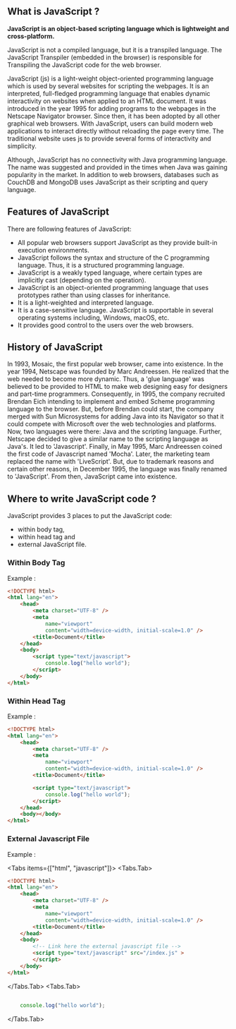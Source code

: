 
## What is JavaScript ?

**JavaScript is an object-based scripting language which is lightweight and cross-platform.**

JavaScript is not a compiled language, but it is a transpiled language. The JavaScript Transpiler (embedded in the browser) is responsible for Transpiling the JavaScript code for the web browser.

JavaScript (js) is a light-weight object-oriented programming language which is used by several websites for scripting the webpages. It is an interpreted, full-fledged programming language that enables dynamic interactivity on websites when applied to an HTML document. It was introduced in the year 1995 for adding programs to the webpages in the Netscape Navigator browser. Since then, it has been adopted by all other graphical web browsers. With JavaScript, users can build modern web applications to interact directly without reloading the page every time. The traditional website uses js to provide several forms of interactivity and simplicity.

Although, JavaScript has no connectivity with Java programming language. The name was suggested and provided in the times when Java was gaining popularity in the market. In addition to web browsers, databases such as CouchDB and MongoDB uses JavaScript as their scripting and query language.

## Features of JavaScript

There are following features of JavaScript:

-   All popular web browsers support JavaScript as they provide built-in execution environments.
-   JavaScript follows the syntax and structure of the C programming language. Thus, it is a structured programming language.
-   JavaScript is a weakly typed language, where certain types are implicitly cast (depending on the operation).
-   JavaScript is an object-oriented programming language that uses prototypes rather than using classes for inheritance.
-   It is a light-weighted and interpreted language.
-   It is a case-sensitive language. JavaScript is supportable in several operating systems including, Windows, macOS, etc.
-   It provides good control to the users over the web browsers.

## History of JavaScript

In 1993, Mosaic, the first popular web browser, came into existence. In the year 1994, Netscape was founded by Marc Andreessen. He realized that the web needed to become more dynamic. Thus, a 'glue language' was believed to be provided to HTML to make web designing easy for designers and part-time programmers. Consequently, in 1995, the company recruited Brendan Eich intending to implement and embed Scheme programming language to the browser. But, before Brendan could start, the company merged with Sun Microsystems for adding Java into its Navigator so that it could compete with Microsoft over the web technologies and platforms. Now, two languages were there: Java and the scripting language. Further, Netscape decided to give a similar name to the scripting language as Java's. It led to 'Javascript'. Finally, in May 1995, Marc Andreessen coined the first code of Javascript named 'Mocha'. Later, the marketing team replaced the name with 'LiveScript'. But, due to trademark reasons and certain other reasons, in December 1995, the language was finally renamed to 'JavaScript'. From then, JavaScript came into existence.

## Where to write JavaScript code ?

JavaScript provides 3 places to put the JavaScript code:

-   within body tag,
-   within head tag and
-   external JavaScript file.

### Within Body Tag

Example :

```html filename="index.html" showLineNumbers {11-13} copy
<!DOCTYPE html>
<html lang="en">
    <head>
        <meta charset="UTF-8" />
        <meta
            name="viewport"
            content="width=device-width, initial-scale=1.0" />
        <title>Document</title>
    </head>
    <body>
        <script type="text/javascript">
            console.log("hello world");
        </script>
    </body>
</html>
```

### Within Head Tag

Example :

```html filename="index.html" showLineNumbers {10-12} copy
<!DOCTYPE html>
<html lang="en">
    <head>
        <meta charset="UTF-8" />
        <meta
            name="viewport"
            content="width=device-width, initial-scale=1.0" />
        <title>Document</title>

        <script type="text/javascript">
            console.log("hello world");
        </script>
    </head>
    <body></body>
</html>
```

### External Javascript File

Example :

<Tabs items={["html", "javascript"]}>
<Tabs.Tab>
```html filename="index.html" showLineNumbers {11-12} copy
<!DOCTYPE html>
<html lang="en">
    <head>
        <meta charset="UTF-8" />
        <meta
            name="viewport"
            content="width=device-width, initial-scale=1.0" />
        <title>Document</title>
    </head>
    <body>
        <!-- Link here the external javascript file -->
        <script type="text/javascript" src="/index.js" >
        </script>
    </body>
</html>
```
</Tabs.Tab>
<Tabs.Tab>
```js filename="index.js" showLineNumbers copy

    console.log("hello world");

```
</Tabs.Tab>
</Tabs>


```

